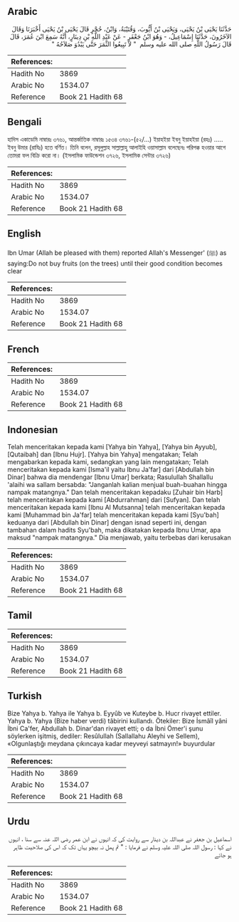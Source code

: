 ## Arabic


<div dir="rtl" lang="ar" style={{fontSize:'larger',backgroundColor:'#f8f9fa',padding:20}}>
حَدَّثَنَا يَحْيَى بْنُ يَحْيَى، وَيَحْيَى بْنُ أَيُّوبَ، وَقُتَيْبَةُ، وَابْنُ، حُجْرٍ قَالَ يَحْيَى بْنُ يَحْيَى أَخْبَرَنَا وَقَالَ الآخَرُونَ، حَدَّثَنَا إِسْمَاعِيلُ، - وَهُوَ ابْنُ جَعْفَرٍ - عَنْ عَبْدِ اللَّهِ بْنِ دِينَارٍ، أَنَّهُ سَمِعَ ابْنَ عُمَرَ، قَالَ قَالَ رَسُولُ اللَّهِ صلى الله عليه وسلم ‏ "‏ لاَ تَبِيعُوا الثَّمَرَ حَتَّى يَبْدُوَ صَلاَحُهُ ‏"‏ ‏
</div>
<div style={{backgroundColor:'#f8f9fa',padding:20, marginBottom: 10}}><table> <thead> <tr> <th>References:</th> <th></th> </tr> </thead> <tbody><tr><td>Hadith No</td><td>3869</td></tr><tr><td>Arabic No</td><td>1534.07</td></tr><tr><td>Reference</td><td>Book 21 Hadith 68</td></tr></tbody></table></div>

## Bengali


<div dir="ltr" lang="bn" style={{fontSize:'larger',backgroundColor:'#f8f9fa',padding:20}}>
হাদিস একাডেমি নাম্বারঃ ৩৭৬১, আন্তর্জাতিক নাম্বারঃ ১৫৩৪ ৩৭৬১-(৫২/...) ইয়াহইয়া ইবনু ইয়াহইয়া (রহঃ) ..... ইবনু উমার (রাযিঃ) হতে বর্ণিত। তিনি বলেন, রসূলুল্লাহ সাল্লাল্লাহু আলাইহি ওয়াসাল্লাম বলেছেনঃ পরিপক্ক হওয়ার আগে তোমরা ফল বিক্রি করো না। (ইসলামিক ফাউন্ডেশন ৩৭২৬, ইসলামিক সেন্টার ৩৭২৬)
</div>
<div style={{backgroundColor:'#f8f9fa',padding:20, marginBottom: 10}}><table> <thead> <tr> <th>References:</th> <th></th> </tr> </thead> <tbody><tr><td>Hadith No</td><td>3869</td></tr><tr><td>Arabic No</td><td>1534.07</td></tr><tr><td>Reference</td><td>Book 21 Hadith 68</td></tr></tbody></table></div>

## English


<div dir="ltr" lang="en" style={{fontSize:'larger',backgroundColor:'#f8f9fa',padding:20}}>
Ibn Umar (Allah be pleased with them) reported Allah's Messenger' (ﷺ) as saying:Do not buy fruits (on the trees) until their good condition becomes clear
</div>
<div style={{backgroundColor:'#f8f9fa',padding:20, marginBottom: 10}}><table> <thead> <tr> <th>References:</th> <th></th> </tr> </thead> <tbody><tr><td>Hadith No</td><td>3869</td></tr><tr><td>Arabic No</td><td>1534.07</td></tr><tr><td>Reference</td><td>Book 21 Hadith 68</td></tr></tbody></table></div>

## French


<div dir="ltr" lang="fr" style={{fontSize:'larger',backgroundColor:'#f8f9fa',padding:20}}>

</div>
<div style={{backgroundColor:'#f8f9fa',padding:20, marginBottom: 10}}><table> <thead> <tr> <th>References:</th> <th></th> </tr> </thead> <tbody><tr><td>Hadith No</td><td>3869</td></tr><tr><td>Arabic No</td><td>1534.07</td></tr><tr><td>Reference</td><td>Book 21 Hadith 68</td></tr></tbody></table></div>

## Indonesian


<div dir="ltr" lang="id" style={{fontSize:'larger',backgroundColor:'#f8f9fa',padding:20}}>
Telah menceritakan kepada kami [Yahya bin Yahya], [Yahya bin Ayyub], [Qutaibah] dan [Ibnu Hujr]. [Yahya bin Yahya] mengatakan; Telah mengabarkan kepada kami, sedangkan yang lain mengatakan; Telah menceritakan kepada kami [Isma'il yaitu Ibnu Ja'far] dari [Abdullah bin Dinar] bahwa dia mendengar [Ibnu Umar] berkata; Rasulullah Shallallu 'alaihi wa sallam bersabda: "Janganlah kalian menjual buah-buahan hingga nampak matangnya." Dan telah menceritakan kepadaku [Zuhair bin Harb] telah menceritakan kepada kami [Abdurrahman] dari [Sufyan]. Dan telah menceritakan kepada kami [Ibnu Al Mutsanna] telah menceritakan kepada kami [Muhammad bin Ja'far] telah menceritakan kepada kami [Syu'bah] keduanya dari [Abdullah bin Dinar] dengan isnad seperti ini, dengan tambahan dalam hadits Syu'bah, maka dikatakan kepada Ibnu Umar, apa maksud "nampak matangnya." Dia menjawab, yaitu terbebas dari kerusakan
</div>
<div style={{backgroundColor:'#f8f9fa',padding:20, marginBottom: 10}}><table> <thead> <tr> <th>References:</th> <th></th> </tr> </thead> <tbody><tr><td>Hadith No</td><td>3869</td></tr><tr><td>Arabic No</td><td>1534.07</td></tr><tr><td>Reference</td><td>Book 21 Hadith 68</td></tr></tbody></table></div>

## Tamil


<div dir="ltr" lang="ta" style={{fontSize:'larger',backgroundColor:'#f8f9fa',padding:20}}>

</div>
<div style={{backgroundColor:'#f8f9fa',padding:20, marginBottom: 10}}><table> <thead> <tr> <th>References:</th> <th></th> </tr> </thead> <tbody><tr><td>Hadith No</td><td>3869</td></tr><tr><td>Arabic No</td><td>1534.07</td></tr><tr><td>Reference</td><td>Book 21 Hadith 68</td></tr></tbody></table></div>

## Turkish


<div dir="ltr" lang="tr" style={{fontSize:'larger',backgroundColor:'#f8f9fa',padding:20}}>
Bize Yahya b. Yahya ile Yahya b. Eyyûb ve Kuteybe b. Hucr rivayet ettiler. Yahya b. Yahya (Bize haber verdi) tâbirini kullan­dı. Ötekiler: Bize İsmâîl yâni İbni Ca'fer, Abdullah b. Dinar'dan rivayet etti; o da İbni Ömer'i şunu söylerken işitmiş, dediler: Resûlullah (Sallallahu Aleyhi ve Sellem), «Olgunlaştığı meydana çıkıncaya kadar meyveyi satmayın!» buyurdular
</div>
<div style={{backgroundColor:'#f8f9fa',padding:20, marginBottom: 10}}><table> <thead> <tr> <th>References:</th> <th></th> </tr> </thead> <tbody><tr><td>Hadith No</td><td>3869</td></tr><tr><td>Arabic No</td><td>1534.07</td></tr><tr><td>Reference</td><td>Book 21 Hadith 68</td></tr></tbody></table></div>

## Urdu


<div dir="rtl" lang="ur" style={{fontSize:'larger',backgroundColor:'#f8f9fa',padding:20}}>
اسماعیل بن جعفر نے عبداللہ بن دینار سے روایت کی کہ انہوں نے ابن عمر رضی اللہ عنہ سے سنا ، انہوں نے کہا : رسول اللہ صلی اللہ علیہ وسلم نے فرمایا : " تم پھل نہ بیچو یہاں تک کہ اس کی صلاحیت ظاہر ہو جائے
</div>
<div style={{backgroundColor:'#f8f9fa',padding:20, marginBottom: 10}}><table> <thead> <tr> <th>References:</th> <th></th> </tr> </thead> <tbody><tr><td>Hadith No</td><td>3869</td></tr><tr><td>Arabic No</td><td>1534.07</td></tr><tr><td>Reference</td><td>Book 21 Hadith 68</td></tr></tbody></table></div>